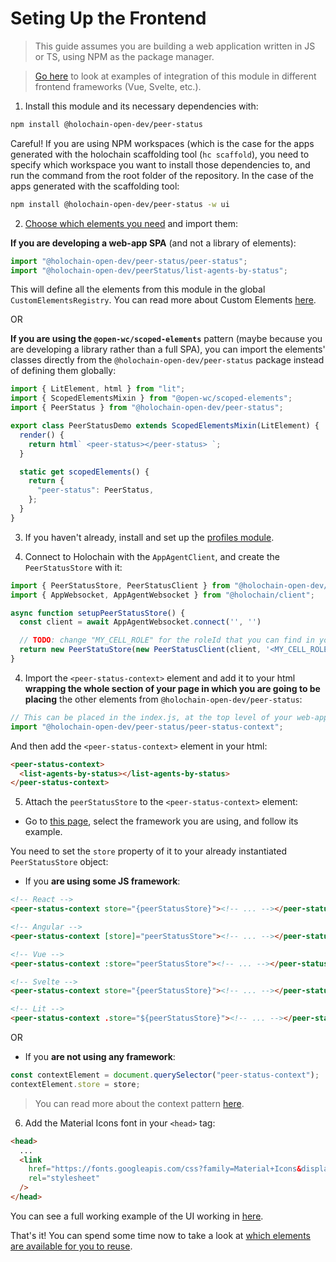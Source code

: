 
<Meta title="Frontend/Setting up the frontend" />

# Seting Up the Frontend

> This guide assumes you are building a web application written in JS or TS, using NPM as the package manager.

> [Go here](https://holochain-open-dev.github.io/reusable-modules/frontend/frameworks/) to look at examples of integration of this module in different frontend frameworks (Vue, Svelte, etc.).

1. Install this module and its necessary dependencies with:

```bash
npm install @holochain-open-dev/peer-status
```

Careful! If you are using NPM workspaces (which is the case for the apps generated with the holochain scaffolding tool (`hc scaffold`), you need to specify which workspace you want to install those dependencies to, and run the command from the root folder of the repository. In the case of the apps generated with the scaffolding tool:

```bash
npm install @holochain-open-dev/peer-status -w ui
```

2. [Choose which elements you need](?path=/docs/frontend-elements-peer-status--docs) and import them:

**If you are developing a web-app SPA** (and not a library of elements):

```js
import "@holochain-open-dev/peer-status/peer-status";
import "@holochain-open-dev/peerStatus/list-agents-by-status";
```

This will define all the elements from this module in the global `CustomElementsRegistry`. You can read more about Custom Elements [here](https://developers.google.com/web/fundamentals/web-components/customelements).

OR

**If you are using the `@open-wc/scoped-elements`** pattern (maybe because you are developing a library rather than a full SPA), you can import the elements' classes directly from the `@holochain-open-dev/peer-status` package instead of defining them globally:

```js
import { LitElement, html } from "lit";
import { ScopedElementsMixin } from "@open-wc/scoped-elements";
import { PeerStatus } from "@holochain-open-dev/peer-status";

export class PeerStatusDemo extends ScopedElementsMixin(LitElement) {
  render() {
    return html` <peer-status></peer-status> `;
  }

  static get scopedElements() {
    return {
      "peer-status": PeerStatus,
    };
  }
}
```

3. If you haven't already, install and set up the [profiles module](https://holochain-open-dev.github.io/profiles).

3. Connect to Holochain with the `AppAgentClient`, and create the `PeerStatusStore` with it:

```js
import { PeerStatusStore, PeerStatusClient } from "@holochain-open-dev/peer-status";
import { AppWebsocket, AppAgentWebsocket } from "@holochain/client";

async function setupPeerStatusStore() {
  const client = await AppAgentWebsocket.connect('', '')

  // TODO: change "MY_CELL_ROLE" for the roleId that you can find in your "happ.yaml"
  return new PeerStatuStore(new PeerStatusClient(client, '<MY_CELL_ROLE>'));
}
```

4. Import the `<peer-status-context>` element and add it to your html **wrapping the whole section of your page in which you are going to be placing** the other elements from `@holochain-open-dev/peer-status`:

```js
// This can be placed in the index.js, at the top level of your web-app.
import "@holochain-open-dev/peer-status/peer-status-context";
```

And then add the `<peer-status-context>` element in your html:

```html
<peer-status-context>
  <list-agents-by-status></list-agents-by-status>
</peer-status-context>
```

5. Attach the `peerStatusStore` to the `<peer-status-context>` element:

- Go to [this page](https://holochain-open-dev.github.io/reusable-modules/frontend/frameworks/), select the framework you are using, and follow its example.

You need to set the `store` property of it to your already instantiated `PeerStatusStore` object:

- If you **are using some JS framework**:

```html
<!-- React -->
<peer-status-context store="{peerStatusStore}"><!-- ... --></peer-status-context>

<!-- Angular -->
<peer-status-context [store]="peerStatusStore"><!-- ... --></peer-status-context>

<!-- Vue -->
<peer-status-context :store="peerStatusStore"><!-- ... --></peer-status-context>

<!-- Svelte -->
<peer-status-context store="{peerStatusStore}"><!-- ... --></peer-status-context>

<!-- Lit -->
<peer-status-context .store="${peerStatusStore}"><!-- ... --></peer-status-context>
```

OR

- If you **are not using any framework**:

```js
const contextElement = document.querySelector("peer-status-context");
contextElement.store = store;
```

> You can read more about the context pattern [here](https://holochain-open-dev.github.io/reusable-modules/frontend/using/#context).

6. Add the Material Icons font in your `<head>` tag:

```html
<head>
  ...
  <link
    href="https://fonts.googleapis.com/css?family=Material+Icons&display=block"
    rel="stylesheet"
  />
</head>
```

You can see a full working example of the UI working in [here](https://github.com/holochain-open-dev/peer-status/blob/main/ui/demo/index.html).

That's it! You can spend some time now to take a look at [which elements are available for you to reuse](?path=/docs/frontend-elements-create-profile--docs).
